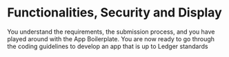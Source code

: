
# Functionalities, Security and Display

You understand the requirements, the submission process, and you have played around with the App Boilerplate. You are now ready to go through the coding guidelines to develop an app that is up to Ledger standards

<Cards>
  <Card
    title="Global architecture"
    href="/ledger-devices/device-app/coding-guidelines/global-architecture"
  />
  <Card
    title="Ledger Stax app porting"
    href="/ledger-devices/device-app/coding-guidelines/stax-porting"
  />
  <Card
    title="Security"
    href="/ledger-devices/device-app/coding-guidelines/secure-app"
  />
  <Card
    title="Blind signing"
    href="/ledger-devices/device-app/coding-guidelines/blind-signing"
  />
  <Card
    title="Memory"
    href="/ledger-devices/device-app/coding-guidelines/memory"
  />
  <Card
    title="I/O"
    href="/ledger-devices/device-app/coding-guidelines/io"
  />
  <Card
    title="Flows"
    href="/ledger-devices/device-app/coding-guidelines/flows"
  />
  <Card
    title="Ledger Nano Display"
    href="/ledger-devices/device-app/coding-guidelines/ledger-nano-display"
  />
  <Card
    title="Ledger Stax Display"
    href="/ledger-devices/device-app/coding-guidelines/ledger-stax-display"
  />
</Cards>